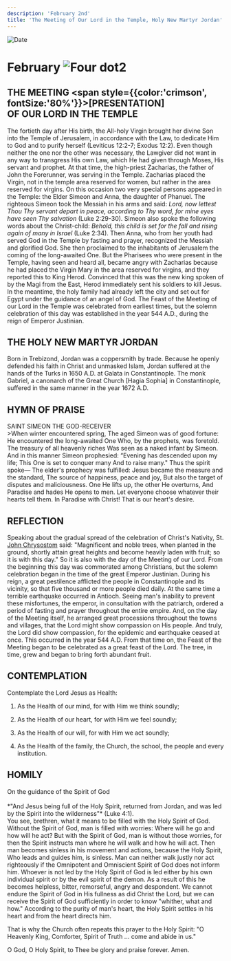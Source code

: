 ```yaml
---
description: 'February 2nd'
title: 'The Meeting of Our Lord in the Temple, Holy New Martyr Jordan'
---
```


<CustomPaginator />
<RunningHead />

<Image src="/title-imprint.png" height={68} width={50} alt="Date" className="title-imprint"/>

# <div id="date">February <Image className="four-dot" src="/four-dot.png" height={15} width={15} alt="Four dot" />2</div>

## THE MEETING <span style={{color:'crimson', fontSize:'80%'}}>[PRESENTATION]</span><br />OF OUR LORD IN THE TEMPLE

The fortieth day after His birth, the All-holy Virgin brought her divine Son into the Temple of Jerusalem, in accordance with the Law, to dedicate Him to God and to purify herself (Leviticus 12:2-7; Exodus 12:2). Even though neither the one nor the other was necessary, the Lawgiver did not want in any way to transgress His own Law, which He had given through Moses, His servant and prophet. At that time, the high-priest Zacharias, the father of John the Forerunner, was serving in the Temple. Zacharias placed the Virgin, not in the temple area reserved for women, but rather in the area reserved for virgins. On this occasion two very special persons appeared in the Temple: the Elder Simeon and Anna, the daughter of Phanuel. The righteous Simeon took the Messiah in his arms and said: *Lord, now lettest Thou Thy servant depart in peace, according to Thy word, for mine eyes have seen Thy salvation* (Luke 2:29-30). Simeon also spoke the following words about the Christ-child: *Behold, this child is set for the fall and rising again of many in Israel* (Luke 2:34). Then Anna, who from her youth had served God in the Temple by fasting and prayer, recognized the Messiah and glorified God. She then proclaimed to the inhabitants of Jerusalem the coming of the long-awaited One. But the Pharisees who were present in the Temple, having seen and heard all, became angry with Zacharias because he had placed the Virgin Mary in the area reserved for virgins, and they reported this to King Herod. Convinced that this was the new king spoken of by the Magi from the East, Herod immediately sent his soldiers to kill Jesus. In the meantime, the holy family had already left the city and set out for Egypt under the guidance of an angel of God. The Feast of the Meeting of our Lord in the Temple was celebrated from earliest times, but the solemn celebration of this day was established in the year 544 A.D., during the reign of Emperor Justinian.

## THE HOLY NEW MARTYR JORDAN

Born in Trebizond, Jordan was a coppersmith by trade. Because he openly defended his faith in Christ and unmasked Islam, Jordan suffered at the hands of the Turks in 1650 A.D. at Galata in Constantinople. The monk Gabriel, a canonarch of the Great Church [Hagia Sophia] in Constantinople, suffered in the same manner in the year 1672 A.D.


## HYMN OF PRAISE
<div style={{textAlign:'center', color:'crimson', fontWeight:'bold'}}>
SAINT SIMEON THE GOD-RECEIVER
</div>
>When winter encountered spring,  
The aged Simeon was of good fortune:  
He encountered the long-awaited One  
Who, by the prophets, was foretold.  
The treasury of all heavenly riches  
Was seen as a naked infant by Simeon.  
And in this manner Simeon prophesied:  
“Evening has descended upon my life;  
This One is set to conquer many  
And to raise many." Thus the spirit spoke—  
The elder's prophecy was fulfilled:  
Jesus became the measure and the standard,  
The source of happiness, peace and joy,  
But also the target of disputes and maliciousness.  
One He lifts up, the other He overturns,  
And Paradise and hades He opens to men.  
Let everyone choose whatever their hearts tell them.  
In Paradise with Christ! That is our heart's desire.  


## REFLECTION

Speaking about the gradual spread of the celebration of Christ's Nativity, St. [John Chrysostom](/november/13th) said: "Magnificent and noble trees, when planted in the ground, shortly attain great heights and become heavily laden with fruit; so it is with this day." So it is also with the day of the Meeting of our Lord. From the beginning this day was commorated among Christians, but the solemn celebration began in the time of the great Emperor Justinian. During his reign, a great pestilence afflicted the people in Constantinople and its vicinity, so that five thousand or more people died daily. At the same time a terrible earthquake occurred in Antioch. Seeing man's inability to prevent these misfortunes, the emperor, in consultation with the patriarch, ordered a period of fasting and prayer throughout the entire empire. And, on the day of the Meeting itself, he arranged great processions throughout the towns and villages, that the Lord might show compassion on His people. And truly, the Lord did show compassion, for the epidemic and earthquake ceased at once. This occurred in the year 544 A.D. From that time on, the Feast of the Meeting began to be celebrated as a great feast of the Lord. The tree, in time, grew and began to bring forth abundant fruit.


## CONTEMPLATION

Contemplate the Lord Jesus as Health:

1. As the Health of our mind, for with Him we think soundly;

2. As the Health of our heart, for with Him we feel soundly;

3. As the Health of our will, for with Him we act soundly;

4. As the Health of the family, the Church, the school, the people and every institution.


## HOMILY
<div style={{textAlign:'center', color:'crimson', fontWeight:'bold'}}>
On the guidance of the Spirit of God
</div>
<br />
<div style={{textAlign:'right'}}>
*"And Jesus being full of the Holy Spirit, returned from Jordan, and was led by the Spirit into the wilderness"* (Luke 4:1).
</div>
You see, brethren, what it means to be filled with the Holy Spirit of God. Without the Spirit of God, man is filled with worries: Where will he go and how will he act? But with the Spirit of God, man is without those worries, for then the Spirit instructs man where he will walk and how he will act. Then man becomes sinless in his movement and actions, because the Holy Spirit, Who leads and guides him, is sinless. Man can neither walk justly nor act righteously if the Omnipotent and Omniscient Spirit of God does not inform him. Whoever is not led by the Holy Spirit of God is led either by his own individual spirit or by the evil spirit of the demon. As a result of this he becomes helpless, bitter, remorseful, angry and despondent. We cannot endure the Spirit of God in His fullness as did Christ the Lord, but we can receive the Spirit of God sufficiently in order to know "whither, what and how." According to the purity of man's heart, the Holy Spirit settles in his heart and from the heart directs him.

That is why the Church often repeats this prayer to the Holy Spirit: "O Heavenly King, Comforter, Spirit of Truth ... come and abide in us."

O God, O Holy Spirit, to Thee be glory and praise forever. Amen.